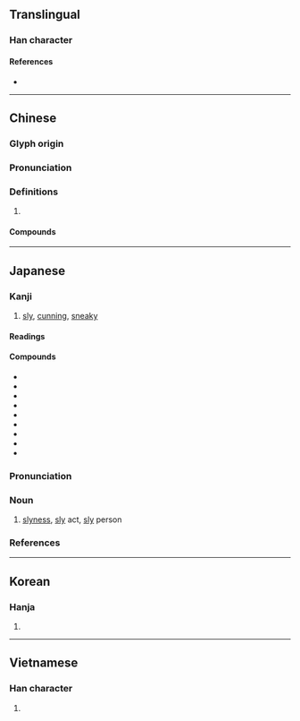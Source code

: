 {{character info/new}}
==Translingual==

===Han character===
{{Han char|rn=94|rad=犬|as=06|sn=9|four=40248|canj=KHYCK|ids=⿰犭交}}

====References====
* {{Han ref|kx=0710.050|dkj=20365|dj=1122.110|hdz=21345.090|uh=72E1|ud=29409|bh=ACBE|bd=44222}}

----

==Chinese==
{{zh-forms}}

===Glyph origin===
{{Han etym}}

===Pronunciation===
{{zh-pron
|m=jiǎo
|c=gaau2
|mn=káu
|mc=y
|oc=y
|cat=
}}

===Definitions===
{{zh-hanzi}}

# {{rfdef|zh}}

====Compounds====
{{zh-der|刁狡|三窟狡兔|奸狡|狡飾|狡辯|狡獪|狡猾多詐|狡詐|狡計|狡蠹|狡童|狡猾|狡憤|狡兔三窟|狡黠|朦狡|狡賴}}

----

==Japanese==

===Kanji===
{{ja-kanji|grade=|rs=犬06}}

# [[sly]], [[cunning]], [[sneaky]]

====Readings====
{{ja-readings|goon=[[きょう]] (kyō)|kanon=[[こう]] (kō)|kun=[[ずるい]] (zurui), [[こすい]] (kosui), [[わるがしこ]] (warugashiko)}}

====Compounds====
* {{ja-r|狡佞|こうねい}}
* {{ja-r|狡兎|こうと}}
* {{ja-r|狡知|こうち}}
* {{ja-r|狡猾|こうかつ}}
* {{ja-r|狡獪|こうかい}}
* {{ja-r|狡童|こうどう}}
* {{ja-r|狡計|こうけい}}
* {{ja-r|狡賢い|ずるがしこい}}
* {{ja-r|狡辛い|こすからい}}

{{ja-kanjitab|ずる|yomi=k}}

===Pronunciation===
{{ja-pron|yomi=k|ずる|acc=1|acc_ref=DJR}}

===Noun===
{{ja-noun|ずる}}

# [[slyness]], [[sly]] act, [[sly]] person

===References===
<references/>

----

==Korean==

===Hanja===
{{ko-hanja|hangeul=교|eumhun=|rv=gyo|mr=kyo|y=kyo}}

# {{defn|lang=ko|sort=犬06}}

----

==Vietnamese==

===Han character===
{{vi-hantu|[[giảo]], [[sinh]], [[xảo]]|rs=犬06}}

# {{defn|lang=vi|sort=犬06}}